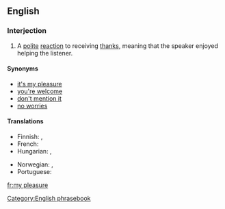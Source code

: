 ==English==

===Interjection===
{{en-intj}}

# A [[polite]] [[reaction]] to receiving [[thanks]], meaning that the speaker enjoyed helping the listener.

====Synonyms====
* [[it's my pleasure]]
* [[you're welcome]]
* [[don't mention it]]
* [[no worries]] {{italbrac|informal}}

====Translations====
{{trans-top|a polite reaction to receiving thanks}}
* Finnish: {{t-|fi|eipä kestä}}, {{t+|fi|ole hyvä}}
* French: {{t-|fr|tout le plaisir est pour moi}}
* Hungarian: {{t|hu|kérem}},  {{t+|hu|szívesen}}
{{trans-mid}}
* Norwegian: {{t-|no|bare hyggelig}}, {{t-|no|værsågod}}
* Portuguese: {{t|pt|o prazer é todo meu|c}}
{{trans-bottom}}

[[Category:English phrasebook]]
[[fr:my pleasure]]
